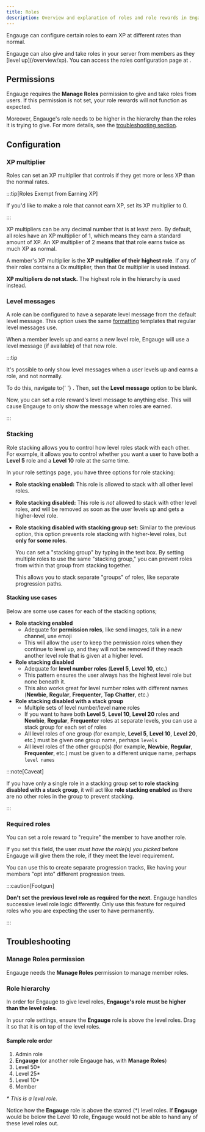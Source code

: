 ```yaml
---
title: Roles
description: Overview and explanation of roles and role rewards in Engauge.
---
```



Engauge can configure certain roles to earn XP at different rates than normal.

<p>
  Engauge can also give and take roles in your server from members as they
  [level up](/overview/xp). You can access the roles configuration page at
  <Breadcrumbs path={['@dash', 'Your Server', 'Edit', 'Roles']} />.
</p>

## Permissions

Engauge requires the **Manage Roles** permission to give and take roles from
users. If this permission is not set, your role rewards will not function as
expected.

Moreover, Engauge's role needs to be higher in the hierarchy than the roles it
is trying to give. For more details, see the
[troubleshooting section](#troubleshooting).

## Configuration

### XP multiplier

Roles can set an XP multiplier that controls if they get more or less XP than
the normal rates.

:::tip[Roles Exempt from Earning XP]

If you'd like to make a role that cannot earn XP, set its XP multiplier to 0.

:::

XP multipliers can be any decimal number that is at least zero. By default, all
roles have an XP multiplier of 1, which means they earn a standard amount of XP.
An XP multiplier of 2 means that that role earns twice as much XP as normal.

A member's XP multiplier is the **XP multiplier of their highest role**. If any
of their roles contains a 0x multiplier, then that 0x multiplier is used
instead.

**XP multipliers do not stack.** The highest role in the hierarchy is used
instead.

### Level messages

A role can be configured to have a separate level message from the default level
message. This option uses the same [formatting](/setup/formatting) templates
that regular level messages use.

When a member levels up and earns a new level role, Engauge will use a level
message (if available) of that new role.

:::tip

It's possible to only show level messages when a user levels up and earns a
role, and not normally.

<p>
  To do this, navigate to{' '}
  <Breadcrumbs path={['@dash', 'Your Server', 'Edit', 'Settings']} />. Then, set
  the <b>Level message</b> option to be blank.

</p>

Now, you can set a role reward's level message to anything else. This will cause
Engauge to only show the message when roles are earned.

:::

### Stacking

Role stacking allows you to control how level roles stack with each other. For
example, it allows you to control whether you want a user to have both a **Level
5** role and a **Level 10** role at the same time.

In your role settings page, you have three options for role stacking:

- **Role stacking enabled:** This role is allowed to stack with all other level
  roles.
- **Role stacking disabled:** This role is _not_ allowed to stack with other
  level roles, and will be removed as soon as the user levels up and gets a
  higher-level role.
- **Role stacking disabled with stacking group set:** Similar to the previous
  option, this option prevents role stacking with higher-level roles, but **only
  for some roles**.

  You can set a "stacking group" by typing in the text box. By setting multiple
  roles to use the same "stacking group," you can prevent roles from within that
  group from stacking together.

  This allows you to stack separate "groups" of roles, like separate progression
  paths.

#### Stacking use cases

Below are some use cases for each of the stacking options;

- **Role stacking enabled**
  - Adequate for **permission roles**, like send images, talk in a new channel,
    use emoji
  - This will allow the user to keep the permission roles when they continue to
    level up, and they will not be removed if they reach another level role that
    is given at a higher level.
- **Role stacking disabled**
  - Adequate for **level number roles** (**Level 5**, **Level 10**, etc.)
  - This pattern ensures the user always has the highest level role but none
    beneath it.
  - This also works great for level number roles with different names
    (**Newbie**, **Regular**, **Frequenter**, **Top Chatter**, etc.)
- **Role stacking disabled with a stack group**
  - Multiple sets of level number/level name roles
  - If you want to have both **Level 5**, **Level 10**, **Level 20** roles and
    **Newbie**, **Regular**, **Frequenter** roles at separate levels, you can
    use a stack group for each set of roles
  - All level roles of one group (for example, **Level 5**, **Level 10**,
    **Level 20**, etc.) must be given one group name, perhaps `levels`
  - All level roles of the other group(s) (for example, **Newbie**, **Regular**,
    **Frequenter**, etc.) must be given to a different unique name, perhaps
    `level names`

:::note[Caveat]

If you have only a single role in a stacking group set to **role stacking
disabled with a stack group**, it will act like **role stacking enabled** as
there are no other roles in the group to prevent stacking.

:::

### Required roles

You can set a role reward to "require" the member to have another role.

If you set this field, the user _must have the role(s) you picked_ before
Engauge will give them the role, if they meet the level requirement.

You can use this to create separate progression tracks, like having your members
"opt into" different progression trees.

:::caution[Footgun]

**Don't set the previous level role as required for the next.** Engauge handles
successive level role logic differently. Only use this feature for required
roles who you are expecting the user to have permanently.

:::

## Troubleshooting

### Manage Roles permission

Engauge needs the **Manage Roles** permission to manage member roles.

### Role hierarchy

In order for Engauge to give level roles, **Engauge's role must be higher than
the level roles**.

In your role settings, ensure the **Engauge** role is above the level roles.
Drag it so that it is on top of the level roles.

#### Sample role order

1. Admin role
2. **Engauge** (or another role Engauge has, with **Manage Roles**)
3. Level 50\*
4. Level 25\*
5. Level 10\*
6. Member

_\* This is a level role._

Notice how the **Engauge** role is above the starred (\*) level roles. If
**Engauge** would be below the Level 10 role, Engauge would not be able to hand
any of these level roles out.

